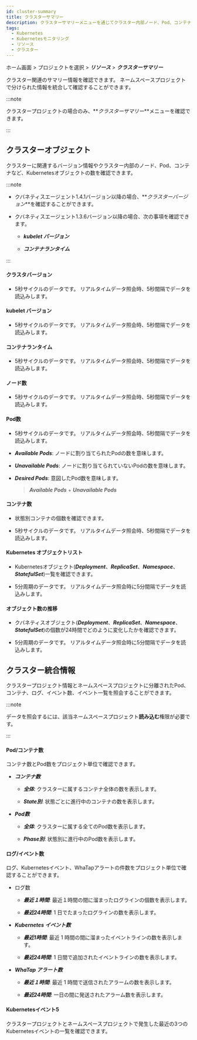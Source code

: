 ```yaml
---
id: cluster-summary
title: クラスターサマリー
description: クラスターサマリーメニューを通じてクラスター内部ノード、Pod、コンテナなどKubernetesオブジェクトの数と、関連したバージョン情報を確認できます。
tags:
  - Kubernetes
  - Kubernetesモニタリング
  - リソース
  - クラスター
---
```


ホーム画面 > プロジェクトを選択 > **_リソース_** > **_クラスターサマリー_**

クラスター関連のサマリー情報を確認できます。 ネームスペースプロジェクトで分けられた情報を統合して確認することができます。

:::note

クラスタープロジェクトの場合のみ、**_クラスターサマリー_**メニューを確認できます。

:::

## クラスターオブジェクト

クラスターに関連するバージョン情報やクラスター内部のノード、Pod、コンテナなど、Kubernetesオブジェクトの数を確認できます。 

:::note 

-   クバネティスエージェント1.4.1バージョン以降の場合、**_クラスターバージョン_**を確認することができます。

-   クバネティスエージェント1.3.6バージョン以降の場合、次の事項を確認できます。 

    -   **_kubelet バージョン_** 

    -   **_コンテナランタイム_**

:::

<ImgLang img='k8s-resource-cl-sum-co.png' desc='クラスターオブジェクト' />

#### クラスタバージョン

-   5秒サイクルのデータです。 リアルタイムデータ照会時、5秒間隔でデータを読込みします。

#### kubelet バージョン

-   5秒サイクルのデータです。 リアルタイムデータ照会時、5秒間隔でデータを読込みします。

#### コンテナランタイム

-   5秒サイクルのデータです。 リアルタイムデータ照会時、5秒間隔でデータを読込みします。

#### ノード数

-   5秒サイクルのデータです。 リアルタイムデータ照会時、5秒間隔でデータを読込みします。

#### Pod数

-   5秒サイクルのデータです。 リアルタイムデータ照会時、5秒間隔でデータを読込みします。

-   **_Available Pods_**: ノードに割り当てられたPodの数を意味します。 

-   **_Unavailable Pods_**: ノードに割り当てられていないPodの数を意味します。

-   **_Desired Pods_**: 意図したPod数を意味します。 

    > **_Available Pods_** + **_Unavailable Pods_**

#### コンテナ数

-   状態別コンテナの個数を確認できます。 

-   5秒サイクルのデータです。 リアルタイムデータ照会時、5秒間隔でデータを読込みします。

#### Kubernetes オブジェクトリスト

-   Kubernetesオブジェクト(**_Deployment_**、**_ReplicaSet_**、**_Namespace_**、**_StatefulSet_**)一覧を確認できます。

-   5分周期のデータです。 リアルタイムデータ照会時に5分間隔でデータを読込みします。

#### オブジェクト数の推移

-   クバネティスオブジェクト(**_Deployment_**、**_ReplicaSet_**、**_Namespace_**、**_StatefulSet_**)の個数が24時間でどのように変化したかを確認できます。

-   5分周期のデータです。 リアルタイムデータ照会時に5分間隔でデータを読込みします。

## クラスター統合情報

クラスタープロジェクト情報とネームスペースプロジェクトに分離されたPod、コンテナ、ログ、イベント数、イベント一覧を照会することができます。

:::note 

データを照会するには、該当ネームスペースプロジェクト**読み込む**権限が必要です。 

:::

<ImgLang img='k8s-resource-cl-sum-ci.png' desc='クラス統合情報' />

#### Pod/コンテナ数

コンテナ数とPod数をプロジェクト単位で確認できます。 

-   **_コンテナ数_** 

    -   **_全体_**: クラスターに属するコンテナ全体の数を表示します。 

    -   **_State別_**: 状態ごとに進行中のコンテナの数を表示します。

-   **_Pod数_**

    -   **_全体_**: クラスターに属する全てのPod数を表示します。 

    -   **_Phase別_**: 状態別に進行中のPod数を表示します。 

#### ログ/イベント数

ログ、Kubernetesイベント、WhaTapアラートの件数をプロジェクト単位で確認することができます。 

-   ログ数

    -   **_最近１時間_**: 最近１時間の間に溜まったログラインの個数を表示します。 

    -   **_最近24時間_**: 1 日でたまったログラインの数を表示します。 

-   **_Kubernetes イベント数_**

    -   **_最近1時間_**: 最近 1 時間の間に溜まったイベントラインの数を表示します。 

    -   **_最近24時間_**: 1 日間で追加されたイベントラインの数を表示します。 

-   **_WhaTap アラート数_**

    -   **_最近１時間_**: 最近 1 時間で送信されたアラームの数を表示します。 

    -   **_最近24時間_**: 一日の間に発送されたアラーム数を表示します。 

#### Kubernetesイベント5

クラスタープロジェクトとネームスペースプロジェクトで発生した最近の3つのKubernetesイベントの一覧を確認できます。
